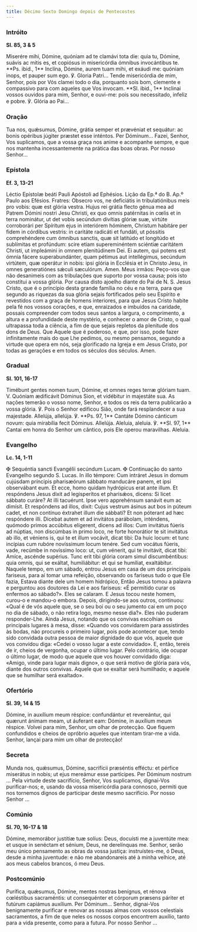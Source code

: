 ```yaml
---
title: Décimo Sexto Domingo depois de Pentecostes
---
```


### Intróito

**Sl. 85, 3 & 5**

<div class="side-by-side not-content">
  <span>
    Miserére mihi, Dómine, quóniam ad te clamávi tota die: quia tu, Dómine,
    suávis ac mitis es, et copiósus in misericórdia ómnibus invocántibus te.
    **Ps. ibid., 1** Inclína, Dómine, aurem tuam mihi, et exáudi me: quóniam
    inops, et pauper sum ego. ℣. Gloria Patri...
  </span>
  <span>
    Tende misericórdia de mim, Senhor, pois por Vós clamei todo o dia, porquanto
    sois bom, clemente e compassivo para com aqueles que Vos invocam. **Sl.
    ibid., 1** Inclinai vossos ouvidos para mim, Senhor, e ouvi-me: pois sou
    necessitado, infeliz e pobre. ℣. Glória ao Pai...
  </span>
</div>

### Oração

<div class="side-by-side not-content">
  <span>
    Tua nos, quǽsumus, Dómine, grátia semper et prævéniat et sequátur: ac bonis
    opéribus júgiter præstet esse inténtos. Per Dóminum...
  </span>
  <span>
    Fazei, Senhor, Vos suplicamos, que a vossa graça nos anime e acompanhe
    sempre, e que nos mantenha incessantemente na prática das boas obras. Por
    nosso Senhor...
  </span>
</div>

### Epístola

**Ef. 3, 13-21**

<div class="side-by-side not-content">
  <span>Léctio Epístolæ beáti Pauli Apóstoli ad Ephésios.</span>
  <span>Lição da Ep.ª do B. Ap.º Paulo aos Efésios.</span>
  <span>
    Fratres: Obsecro vos, ne deficiátis in tribulatiónibus meis pro vobis: quæ
    est glória vestra. Hujus rei grátia flecto génua mea ad Patrem Dómini nostri
    Jesu Christi, ex quo omnis patérnitas in cœlis et in terra nominátur, ut det
    vobis secúndum divítias glóriæ suæ, virtúte corroborári per Spíritum ejus in
    interiórem hóminem, Christum habitáre per fidem in córdibus vestris: in
    caritáte radicáti et fundáti, ut póssitis comprehéndere cum ómnibus sanctis,
    quæ sit latitúdo et longitúdo et sublímitas et profúndum: scire etiam
    supereminéntem sciéntiæ caritátem Christi, ut impleámini in omnem
    plenitúdinem Dei. Ei autem, qui potens est ómnia fácere superabundánter,
    quam pétimus aut intellégimus, secúndum virtútem, quæ operátur in nobis:
    ipsi glória in Ecclésia et in Christo Jesu, in omnes generatiónes sǽculi
    sæculórum. Amen.
  </span>
  <span>
    Meus irmãos: Peço-vos que não desanimeis com as tribulações que suporto por
    vossa causa; pois isto constitui a vossa glória. Por causa disto ajoelho
    diante do Pai de N. S. Jesus Cristo, que é o princípio desta grande família
    no céu e na terra, para que segundo as riquezas da sua glória sejais
    fortificados pelo seu Espírito e revestidos com a graça de homens
    interiores, para que Jesus Cristo habite pela fé nos vossos corações, e que,
    enraizados e imbuídos na caridade, possais compreender com todos seus santos
    a largura, o comprimento, a altura e a profundidade deste mystério, e
    conhecer o amor de Cristo, o qual ultrapassa toda a ciência, a fim de que
    sejais repletos da plenitude dos dons de Deus. Que Aquele que é poderoso, e
    que, por isso, pode fazer infinitamente mais do que Lhe pedimos, ou mesmo
    pensamos, segundo a virtude que opera em nós, seja glorificado na Igreja e
    em Jesus Cristo, por todas as gerações e em todos os séculos dos séculos.
    Amen.
  </span>
</div>

### Gradual

**Sl. 101, 16-17**

<div class="side-by-side not-content">
  <span>
    Timébunt gentes nomen tuum, Dómine, et omnes reges terræ glóriam tuam. V.
    Quóniam ædificávit Dóminus Sion, et vidébitur in majestáte sua.
  </span>
  <span>
    As nações temerão o vosso nome, Senhor, e todos os reis da terra publicarão
    a vossa glória. ℣. Pois o Senhor edificou Sião, onde fará resplandecer a sua
    majestade.
  </span>
  <span>
    Allelúja, allelúja. ℣. **Ps. 97, 1** Cantáte Dómino cánticum novum: quia
    mirabília fecit Dóminus. Allelúja.
  </span>
  <span>
    Aleluia, aleluia. ℣. **Sl. 97, 1** Cantai em honra do Senhor um cântico,
    pois Ele operou maravilhas. Aleluia.
  </span>
</div>

### Evangelho

**Lc. 14, 1-11**

<div class="side-by-side not-content">
  <span>
    <span class="text-red-500">✠</span> Sequéntia sancti Evangélii secúndum
    Lucam.
  </span>
  <span>
    <span class="text-red-500">✠</span> Continuação do santo Evangelho segundo
    S. Lucas.
  </span>
  <span>
    In illo témpore: Cum intráret Jesus in domum cujúsdam príncipis pharisæórum
    sábbato manducáre panem, et ipsi observábant eum. Et ecce, homo quidam
    hydrópicus erat ante illum. Et respóndens Jesus dixit ad legisperítos et
    pharisǽos, dicens: Si licet sábbato curáre? At illi tacuérunt. Ipse vero
    apprehénsum sanávit eum ac dimísit. Et respóndens ad illos, dixit: Cujus
    vestrum ásinus aut bos in púteum cadet, et non contínuo éxtrahet illum die
    sábbati? Et non póterant ad hæc respóndere illi. Dicebat autem et ad
    invitátos parábolam, inténdens, quómodo primos accúbitus elígerent, dicens
    ad illos: Cum invitátus fúeris ad núptias, non discúmbas in primo loco, ne
    forte honorátior te sit invitátus ab illo, et véniens is, qui te et illum
    vocávit, dicat tibi: Da huic locum: et tunc incípias cum rubóre novíssimum
    locum tenére. Sed cum vocátus fúeris, vade, recúmbe in novíssimo loco: ut,
    cum vénerit, qui te invitávit, dicat tibi: Amíce, ascénde supérius. Tunc
    erit tibi glória coram simul discumbéntibus: quia omnis, qui se exáltat,
    humiliábitur: et qui se humíliat, exaltábitur.
  </span>
  <span>
    Naquele tempo, em um sábado, entrou Jesus em casa de um dos principais
    fariseus, para aí tomar uma refeição, observando os fariseus tudo o que Ele
    fazia, Estava diante dele um homem hidrópico, Então Jesus tomou a palavra e
    perguntou aos doutores da Lei e aos fariseus: «É permitido curar os enfermos
    ao sábado?». Eles se calaram. E Jesus tocou neste homem, curou-o e mandou-o
    embora. Depois, dirigindo-se aos outros, continuou: «Qual é de vós aquele
    que, se o seu boi ou o seu jumento cai em um poço no dia de sábado, o não
    retira logo, mesmo nesse dia?». Eles não puderam responder-Lhe. Ainda Jesus,
    notando que os convivas escolhiam os principais lugares à mesa, disse:
    «Quando vos convidarem para assistirdes às bodas, não procureis o primeiro
    lugar, pois pode acontecer que, tendo sido convidada outra pessoa de maior
    dignidade do que vós, aquele que vos convidou diga: «Cedei o vosso lugar a
    este convidado». E, então, tereis de ir, cheios de vergonha, ocupar o último
    lugar. Pelo contrário, ide ocupar o último lugar, de modo que aquele que vos
    houver convidado diga: «Amigo, vinde para lugar mais digno», o que será
    motivo de glória para vós, diante dos outros convivas. Aquele que se exaltar
    será humilhado; e aquele que se humilhar será exaltado».
  </span>
</div>

### Ofertório

**Sl. 39, 14 & 15**

<div class="side-by-side not-content">
  <span>
    Dómine, in auxílium meum réspice: confundántur et revereántur, qui quærunt
    ánimam meam, ut áuferant eam: Dómine, in auxílium meum réspice.
  </span>
  <span>
    Volvei para mim, Senhor, um olhar de protecção. Que fiquem confundidos e
    cheios de opróbrio aqueles que intentam tirar-me a vida. Senhor, lançai para
    mim um olhar de protecção!
  </span>
</div>

### Secreta

<div class="side-by-side not-content">
  <span>
    Munda nos, quǽsumus, Dómine, sacrifícii præséntis efféctu: et pérfice
    miserátus in nobis; ut ejus mereámur esse partícipes. Per Dóminum nostrum
    ...
  </span>
  <span>
    Pela virtude deste sacrifício, Senhor, Vos suplicamos, dignai-Vos
    purificar-nos; e, usando da vossa misericórdia para connosco, permiti que
    nos tornemos dignos de participar deste mesmo sacrifício. Por nosso Senhor
    ...
  </span>
</div>

### Comúnio

**Sl. 70, 16-17 & 18**

<div class="side-by-side not-content">
  <span>
    Dómine, memorábor justítiæ tuæ solíus: Deus, docuísti me a juventúte mea: et
    usque in senéctam et sénium, Deus, ne derelínquas me.
  </span>
  <span>
    Senhor, serão meu único pensamento as obras da vossa justiça:
    instruístes-me, ó Deus, desde a minha juventude: e não me abandonareis até à
    minha velhice, até aos meus cabelos brancos, ó meu Deus.
  </span>
</div>

### Postcomúnio

<div class="side-by-side not-content">
  <span>
    Purífica, quǽsumus, Dómine, mentes nostras benígnus, et rénova cœléstibus
    sacraméntis: ut consequénter et córporum præsens páriter et futúrum capiámus
    auxílium. Per Dóminum...
  </span>
  <span>
    Senhor, dignai-Vos benignamente purificar e renovar as nossas almas com
    vossos celestiais sacramentos, a fim de que neles os nossos corpos encontrem
    auxílio, tanto para a vida presente, como para a futura. Por nosso Senhor
    ...
  </span>
</div>
